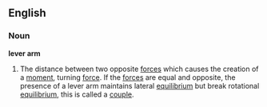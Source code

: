 ==English==
===Noun===
'''lever arm'''
#The distance between two opposite [[force]]s which causes the creation of a [[moment]], turning [[force]]. If the [[force]]s are equal and opposite, the presence of a lever arm maintains lateral [[equilibrium]] but break rotational [[equilibrium]], this is called a [[couple]].